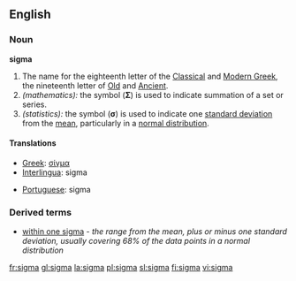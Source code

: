 {{letter_disp2|rho|[[image:Greek_uc_sigma.svg|33px]][[image:Greek_lc_sigma1.png|30px]][[image:Greek_lc_sigma2.png|23px]] |tau|σίγμα|Σ|σ}}

==English==
===Noun===
'''sigma'''
# The name for the eighteenth letter of the [[Classical Greek|Classical]] and [[Modern Greek]], the nineteenth letter of [[Old Greek|Old]] and [[Ancient Greek|Ancient]].
# ''(mathematics):'' the symbol ('''Σ''') is used to indicate summation of a set or series.
# ''(statistics):'' the symbol ('''σ''') is used to indicate one [[standard deviation]] from the [[mean]], particularly in a [[normal distribution]].

====Translations====
{{top}}
*[[Greek]]: [[σίγμα]] {{n}}
*[[Interlingua]]: sigma
{{mid}}
*[[Portuguese]]: sigma {{m}}
{{bottom}}

===Derived terms===
*[[within one sigma]] - ''the range from the mean, plus or minus one standard deviation, usually covering 68% of the data points in a normal distribution''

[[fr:sigma]]
[[gl:sigma]]
[[la:sigma]]
[[pl:sigma]]
[[sl:sigma]]
[[fi:sigma]]
[[vi:sigma]]